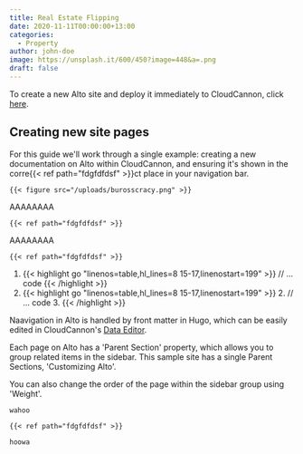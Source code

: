 ```yaml
---
title: Real Estate Flipping
date: 2020-11-11T00:00:00+13:00
categories:
  - Property
author: john-doe
image: https://unsplash.it/600/450?image=448&a=.png
draft: false
---
```

To create a new Alto site and deploy it immediately to CloudCannon, click <a href="https://app.cloudcannon.com/register#sites/connect/github/CloudCannon/alto-hugo-template" target="_blank" rel="noopener">here</a>.

## Creating new site pages

For this guide we'll work through a single example: creating a new documentation on Alto within CloudCannon, and ensuring it's shown in the corre{{< ref path="fdgfdfdsf" >}}ct place in your navigation bar.

```
{{< figure src="/uploads/burosscracy.png" >}}
```

AAAAAAAA

```
{{< ref path="fdgfdfdsf" >}}
```

AAAAAAAA

```
{{< ref path="fdgfdfdsf" >}}
```

1. {{< highlight go "linenos=table,hl_lines=8 15-17,linenostart=199" >}}
         // ... code
         {{< /highlight >}}
2. {{< highlight go "linenos=table,hl_lines=8 15-17,linenostart=199" >}}
            2.  // ... code
            3.  {{< /highlight >}}

Naavigation in Alto is handled by front matter in Hugo, which can be easily edited in CloudCannon's <a href="https://cloudcannon.com/documentation/articles/introducing-the-data-editor/" target="_blank" rel="noopener">Data Editor</a>.

Each page on Alto has a 'Parent Section' property, which allows you to group related items in the sidebar. This sample site has a single Parent Sections, 'Customizing Alto'.

You can also change the order of the page within the sidebar group using 'Weight'.

```
wahoo

{{< ref path="fdgfdfdsf" >}}

hoowa
```